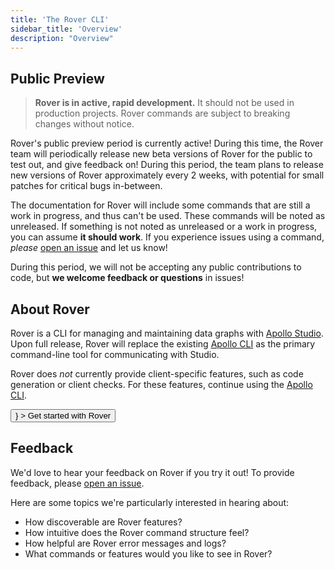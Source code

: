 ```yaml
---
title: 'The Rover CLI'
sidebar_title: 'Overview'
description: "Overview"
---
```



## Public Preview

> **Rover is in active, rapid development.** It should not be used in production projects. Rover commands are subject to breaking changes without notice.

Rover's public preview period is currently active! During this time, the Rover team will periodically release new beta versions of Rover for the public to test out, and give feedback on! During this period, the team plans to release new versions of Rover approximately every 2 weeks, with potential for small patches for critical bugs in-between.

The documentation for Rover will include some commands that are still a work in progress, and thus can't be used. These commands will be noted as unreleased. If something is not noted as unreleased or a work in progress, you can assume **it should work**. If you experience issues using a command, _please_ [open an issue](https://github.com/apollographql/rover/issues/new) and let us know!

During this period, we will not be accepting any public contributions to code, but **we welcome feedback or questions** in issues!

## About Rover

Rover is a CLI for managing and maintaining data graphs with [Apollo Studio](https://www.apollographql.com/docs/studio/). Upon full release, Rover will replace the existing [Apollo CLI](https://www.apollographql.com/docs/devtools/cli/) as the primary command-line tool for communicating with Studio.

Rover does _not_ currently provide client-specific features, such as code generation or client checks. For these features, continue using the [Apollo CLI](https://www.apollographql.com/docs/devtools/cli/).

<p>
  <Button
    size="large"
    color={colors.primary}
    as={<Link to="/getting-started" />}
  >
    Get started with Rover
  </Button>
</p>

## Feedback

We'd love to hear your feedback on Rover if you try it out! To provide feedback, please [open an issue](https://github.com/apollographql/rover/issues).

Here are some topics we're particularly interested in hearing about:

* How discoverable are Rover features?
* How intuitive does the Rover command structure feel?
* How helpful are Rover error messages and logs?
* What commands or features would you like to see in Rover?
